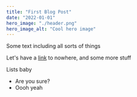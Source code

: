 ---
title: "First Blog Post"
date: "2022-01-01"
hero_image: "./header.png"
hero_image_alt: "Cool hero image"
---

Some text including all sorts of things

Let's have a [link](/) to nowhere, and some more stuff

Lists baby
 - Are you sure?
 - Oooh yeah